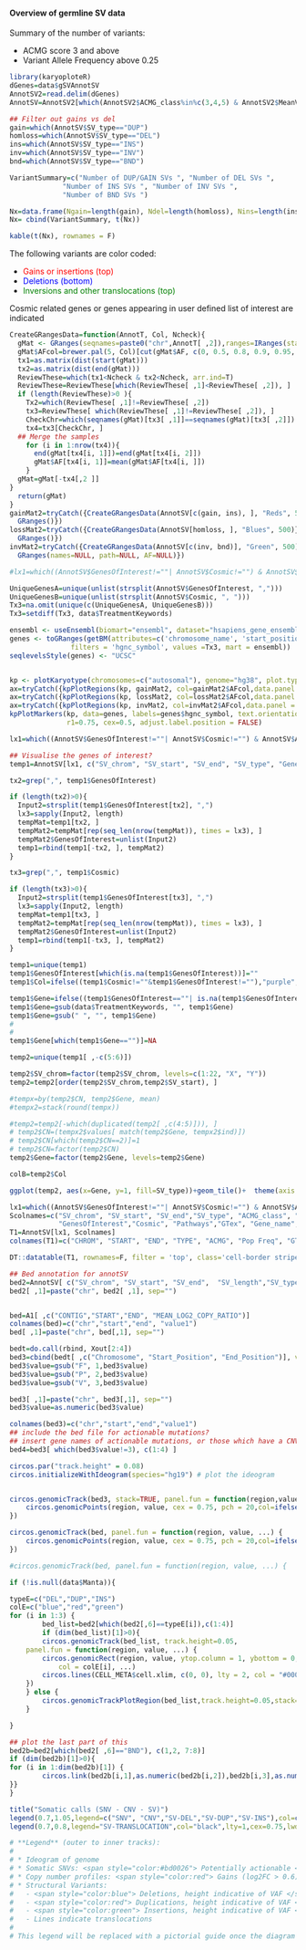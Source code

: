 
#### Overview of germline SV data

Summary of the number of variants:

* ACMG score 3 and above
* Variant Allele Frequency above 0.25

```r
library(karyoploteR)
dGenes=data$gSVAnnotSV
AnnotSV2=read.delim(dGenes)
AnnotSV=AnnotSV2[which(AnnotSV2$ACMG_class%in%c(3,4,5) & AnnotSV2$MeanVAF>0.25), ]
```

```r
## Filter out gains vs del
gain=which(AnnotSV$SV_type=="DUP")
homloss=which(AnnotSV$SV_type=="DEL")
ins=which(AnnotSV$SV_type=="INS")
inv=which(AnnotSV$SV_type=="INV")
bnd=which(AnnotSV$SV_type=="BND")

VariantSummary=c("Number of DUP/GAIN SVs ", "Number of DEL SVs ",
             "Number of INS SVs ", "Number of INV SVs ",
             "Number of BND SVs ")

Nx=data.frame(Ngain=length(gain), Ndel=length(homloss), Nins=length(ins), Ninv=length(inv), Nbnd=length(bnd))
Nx= cbind(VariantSummary, t(Nx))

kable(t(Nx), rownames = F)
```
The following variants are color coded:

* <span style="color: red;"> Gains or insertions (top) </span>
* <span style="color: blue;"> Deletions (bottom) </span>
* <span style="color: green;"> Inversions and other translocations (top) </span>

Cosmic related genes or genes appearing in user defined list of interest are indicated

```r
CreateGRangesData=function(AnnotT, Col, Ncheck){
  gMat <- GRanges(seqnames=paste0("chr",AnnotT[ ,2]),ranges=IRanges(start=AnnotT[, 3], end=AnnotT[, 4]),names=AnnotT$AnnotSV_ID, path=AnnotT$Psource, AF=AnnotT$MeanVAF)
  gMat$AFcol=brewer.pal(5, Col)[cut(gMat$AF, c(0, 0.5, 0.8, 0.9, 0.95, 1))]
  tx1=as.matrix(dist(start(gMat)))
  tx2=as.matrix(dist(end(gMat)))
  ReviewThese=which(tx1<Ncheck & tx2<Ncheck, arr.ind=T)
  ReviewThese=ReviewThese[which(ReviewThese[ ,1]<ReviewThese[ ,2]), ]
  if (length(ReviewThese)>0 ){
    Tx2=which(ReviewThese[ ,1]!=ReviewThese[ ,2])
    tx3=ReviewThese[ which(ReviewThese[ ,1]!=ReviewThese[ ,2]), ]
    CheckChr=which(seqnames(gMat)[tx3[ ,1]]==seqnames(gMat)[tx3[ ,2]])
    tx4=tx3[CheckChr, ]
  ## Merge the samples
    for (i in 1:nrow(tx4)){
      end(gMat[tx4[i, 1]])=end(gMat[tx4[i, 2]]) 
      gMat$AF[tx4[i, 1]]=mean(gMat$AF[tx4[i, ]])
    }
  gMat=gMat[-tx4[,2 ]]
}
  return(gMat)  
}
gainMat2=tryCatch({CreateGRangesData(AnnotSV[c(gain, ins), ], "Reds", 500)}, error=function(e){
  GRanges()})
lossMat2=tryCatch({CreateGRangesData(AnnotSV[homloss, ], "Blues", 500)}, error=function(e){
  GRanges()})
invMat2=tryCatch({CreateGRangesData(AnnotSV[c(inv, bnd)], "Green", 500)}, error=function(e){
  GRanges(names=NULL, path=NULL, AF=NULL)})

#lx1=which((AnnotSV$GenesOfInterest!=""| AnnotSV$Cosmic!="") & AnnotSV$ACMG_class>=3 & (AnnotSV$AF<=0.1 | is.na(AnnotSV$AF)) & AnnotSV$MeanVAF>0.25)

UniqueGenesA=unique(unlist(strsplit(AnnotSV$GenesOfInterest, ",")))
UniqueGenesB=unique(unlist(strsplit(AnnotSV$Cosmic, ", ")))
Tx3=na.omit(unique(c(UniqueGenesA, UniqueGenesB)))
Tx3=setdiff(Tx3, data$TreatmentKeywords)

ensembl <- useEnsembl(biomart="ensembl", dataset="hsapiens_gene_ensembl")
genes <- toGRanges(getBM(attributes=c('chromosome_name', 'start_position', 'end_position', 'hgnc_symbol'),
               filters = 'hgnc_symbol', values =Tx3, mart = ensembl))
seqlevelsStyle(genes) <- "UCSC"


kp <- plotKaryotype(chromosomes=c("autosomal"), genome="hg38", plot.type=2)
ax=tryCatch({kpPlotRegions(kp, gainMat2, col=gainMat2$AFcol,data.panel = 1)}, error=function(e){NULL})
ax=tryCatch({kpPlotRegions(kp, lossMat2, col=lossMat2$AFcol,data.panel = 2)}, error=function(e){NULL})
ax=tryCatch({kpPlotRegions(kp, invMat2, col=invMat2$AFcol,data.panel = 3)}, error=function(e){NULL})
kpPlotMarkers(kp, data=genes, labels=genes$hgnc_symbol, text.orientation = "horizontal",
              r1=0.75, cex=0.5, adjust.label.position = FALSE)
```


```r
lx1=which((AnnotSV$GenesOfInterest!=""| AnnotSV$Cosmic!="") & AnnotSV$ACMG_class>=3 & (AnnotSV$AF<=0.1 | is.na(AnnotSV$AF)) & AnnotSV$MeanVAF>0.25)

## Visualise the genes of interest?
temp1=AnnotSV[lx1, c("SV_chrom", "SV_start", "SV_end", "SV_type", "GenesOfInterest", "Cosmic")]

tx2=grep(",", temp1$GenesOfInterest)

if (length(tx2)>0){
  Input2=strsplit(temp1$GenesOfInterest[tx2], ",") 
  lx3=sapply(Input2, length)
  tempMat=temp1[tx2, ]
  tempMat2=tempMat[rep(seq_len(nrow(tempMat)), times = lx3), ]
  tempMat2$GenesOfInterest=unlist(Input2)
  temp1=rbind(temp1[-tx2, ], tempMat2)
}

tx3=grep(",", temp1$Cosmic)

if (length(tx3)>0){
  Input2=strsplit(temp1$GenesOfInterest[tx3], ",") 
  lx3=sapply(Input2, length)
  tempMat=temp1[tx3, ]
  tempMat2=tempMat[rep(seq_len(nrow(tempMat)), times = lx3), ]
  tempMat2$GenesOfInterest=unlist(Input2)
  temp1=rbind(temp1[-tx3, ], tempMat2)
}

temp1=unique(temp1)
temp1$GenesOfInterest[which(is.na(temp1$GenesOfInterest))]=""
temp1$Col=ifelse((temp1$Cosmic!=""&temp1$GenesOfInterest!=""),"purple", ifelse(temp1$Cosmic!="",  "red", "blue"))

temp1$Gene=ifelse((temp1$GenesOfInterest==""| is.na(temp1$GenesOfInterest)), temp1$Cosmic, temp1$GenesOfInterest)
temp1$Gene=gsub(data$TreatmentKeywords, "", temp1$Gene)
temp1$Gene=gsub(" ", "", temp1$Gene)
#
#
temp1$Gene[which(temp1$Gene=="")]=NA

temp2=unique(temp1[ ,-c(5:6)])

temp2$SV_chrom=factor(temp2$SV_chrom, levels=c(1:22, "X", "Y"))
temp2=temp2[order(temp2$SV_chrom,temp2$SV_start), ]

#tempx=by(temp2$CN, temp2$Gene, mean)
#tempx2=stack(round(tempx))

#temp2=temp2[-which(duplicated(temp2[ ,c(4:5)])), ]
# temp2$CN=(tempx2$values[ match(temp2$Gene, tempx2$ind)])
# temp2$CN[which(temp2$CN==2)]=1
# temp2$CN=factor(temp2$CN)
temp2$Gene=factor(temp2$Gene, levels=temp2$Gene)

colB=temp2$Col

ggplot(temp2, aes(x=Gene, y=1, fill=SV_type))+geom_tile()+  theme(axis.text.x = element_blank(), axis.ticks.x = element_blank())+scale_fill_manual(values = c("#3182bd", "#9ecae1", "#de2d26"))+expand_limits(y = 0.25)+geom_text(aes(colour = colB, label = Gene), y = 0.35, angle=90)+facet_grid(~SV_chrom, space="free", scales="free")+scale_colour_manual(values = c("blue", "purple", "red"), guide = F)
```

```r
lx1=which((AnnotSV$GenesOfInterest!=""| AnnotSV$Cosmic!="") & AnnotSV$ACMG_class>=3 & (AnnotSV$AF<=0.1 | is.na(AnnotSV$AF)) & AnnotSV$MeanVAF>0.25)
Scolnames=c("SV_chrom", "SV_start", "SV_end","SV_type", "ACMG_class", "AF", "GT","MeanVAF",
            "GenesOfInterest","Cosmic", "Pathways","GTex", "Gene_name",  "Pheno")
T1=AnnotSV[lx1, Scolnames]
colnames(T1)=c("CHROM", "START", "END", "TYPE", "ACMG", "Pop Freq", "GT", "VAF", "GenesOfInterest", "Cosmic", "Pathways", "GTex", "Gene Names", "CLinVar Phenotypes")

DT::datatable(T1, rownames=F, filter = 'top', class='cell-border stripe',extensions="Buttons", options=list(dom="Bfrtip",scoller = TRUE, pageLength = 5,  buttons=c(I('colvis'),'csv', 'excel'), columnDefs = list(list(visible=FALSE, targets=c(10:13)))))
```




```r
## Bed annotation for annotSV
bed2=AnnotSV[ c("SV_chrom", "SV_start", "SV_end",  "SV_length","SV_type", "MeanVAF","chr2", "loc2", "Gene_name")]
bed2[ ,1]=paste("chr", bed2[ ,1], sep="")


bed=A1[ ,c("CONTIG","START","END", "MEAN_LOG2_COPY_RATIO")]
colnames(bed)=c("chr","start","end", "value1")
bed[ ,1]=paste("chr", bed[,1], sep="")

bedt=do.call(rbind, Xout[2:4])
bed3=cbind(bedt[ ,c("Chromosome", "Start_Position", "End_Position")], value=substr(rownames(bedt), 1, 1))
bed3$value=gsub("F", 1,bed3$value)
bed3$value=gsub("P", 2,bed3$value)
bed3$value=gsub("V", 3,bed3$value)

bed3[ ,1]=paste("chr", bed3[,1], sep="")
bed3$value=as.numeric(bed3$value)

colnames(bed3)=c("chr","start","end","value1")
## include the bed file for actionable mutations?
## insert gene names of actionable mutations, or those which have a CNV
bed4=bed3[ which(bed3$value!=3), c(1:4) ]

circos.par("track.height" = 0.08)
circos.initializeWithIdeogram(species="hg19") # plot the ideogram


circos.genomicTrack(bed3, stack=TRUE, panel.fun = function(region,value,...) {
    circos.genomicPoints(region, value, cex = 0.75, pch = 20,col=ifelse(value==1,"#bd0026", ifelse(value==2, "#f03b20", "#fed976")), ...)
})

circos.genomicTrack(bed, panel.fun = function(region, value, ...) {
    circos.genomicPoints(region, value, cex = 0.75, pch = 20,col=ifelse(value>0.6, "red", ifelse(value<(-1), "blue", "grey")), ...)
})

#circos.genomicTrack(bed, panel.fun = function(region, value, ...) {    circos.genomicPoints(region, value, cex = 0.5, pch = 16,col=ifelse(value>0.6, "red", ifelse(value<(-1), "blue", "grey")), ...)})

if (!is.null(data$Manta)){

typeE=c("DEL","DUP","INS")
colE=c("blue","red","green")
for (i in 1:3) {
        bed_list=bed2[which(bed2[,6]==typeE[i]),c(1:4)]
        if (dim(bed_list)[1]>0){
        circos.genomicTrack(bed_list, track.height=0.05,
    panel.fun = function(region, value, ...) {
        circos.genomicRect(region, value, ytop.column = 1, ybottom = 0, 
            col = colE[i], ...)
        circos.lines(CELL_META$cell.xlim, c(0, 0), lty = 2, col = "#00000040")
    })
    } else {
        circos.genomicTrackPlotRegion(bed_list,track.height=0.05,stack=TRUE, panel.fun = function(region, value, ...) {circos.genomicRect(region, value, cex = 0.5, pch = 16, col = colE[i], ...)})
    }

}

## plot the last part of this
bed2b=bed2[which(bed2[ ,6]=="BND"), c(1,2, 7:8)]
if (dim(bed2b)[1]>0){
for (i in 1:dim(bed2b)[1]) {
        circos.link(bed2b[i,1],as.numeric(bed2b[i,2]),bed2b[i,3],as.numeric(bed2b[i,4]))
}}
}

title("Somatic calls (SNV - CNV - SV)")
legend(0.7,1.05,legend=c("SNV", "CNV","SV-DEL","SV-DUP","SV-INS"),col=c("orange","grey","blue","red","green"),pch=c(16,16,15,15,15),cex=0.75,title="Tracks:",bty='n')
legend(0.7,0.8,legend="SV-TRANSLOCATION",col="black",lty=1,cex=0.75,lwd=1.2,bty='n')

# **Legend** (outer to inner tracks):
# 
# * Ideogram of genome
# * Somatic SNVs: <span style="color:#bd0026"> Potentially actionable </span> <span style="color:#f03b20"> Biologically relevant </span> <span style="color:#fed976"> Variant of Unknown Significance </span>
# * Copy number profiles: <span style="color:red"> Gains (log2FC > 0.6) </span> <span style="color:blue"> Loss (log2FC < 1) </span> <span style="color:grey"> Neutral </span>
# * Structural Variants:
#   - <span style="color:blue"> Deletions, height indicative of VAF </span>
#   - <span style="color:red"> Duplications, height indicative of VAF </span>
#   - <span style="color:green"> Insertions, height indicative of VAF </span>
#   - Lines indicate translocations
#   
# This legend will be replaced with a pictorial guide once the diagram has been finalised.

```

